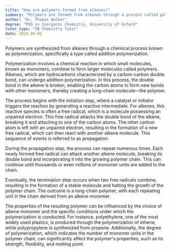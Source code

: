 ```yaml
---
title: "How are polymers formed from alkenes?"
summary: "Polymers are formed from alkenes through a process called polymerisation, specifically addition polymerisation."
author: "Dr. Thomas Walker"
degree: "PhD in Inorganic Chemistry, University of Oxford"
tutor_type: "IB Chemistry Tutor"
date: 2024-09-06
---
```


Polymers are synthesized from alkenes through a chemical process known as polymerization, specifically a type called addition polymerization.

Polymerization involves a chemical reaction in which small molecules, known as monomers, combine to form larger molecules called polymers. Alkenes, which are hydrocarbons characterized by a carbon-carbon double bond, can undergo addition polymerization. In this process, the double bond in the alkene is broken, enabling the carbon atoms to form new bonds with other monomers, thereby creating a long-chain molecule—the polymer.

The process begins with the initiation step, where a catalyst or initiator triggers the reaction by generating a reactive intermediate. For alkenes, this reactive species is often a free radical, which is a molecule possessing an unpaired electron. This free radical attacks the double bond of the alkene, breaking it and attaching to one of the carbon atoms. The other carbon atom is left with an unpaired electron, resulting in the formation of a new free radical, which can then react with another alkene molecule. This sequence of events is referred to as propagation.

During the propagation step, the process can repeat numerous times. Each newly formed free radical can attack another alkene molecule, breaking its double bond and incorporating it into the growing polymer chain. This can continue until thousands or even millions of monomer units are added to the chain.

Eventually, the termination step occurs when two free radicals combine, resulting in the formation of a stable molecule and halting the growth of the polymer chain. The outcome is a long-chain polymer, with each repeating unit in the chain derived from an alkene monomer.

The properties of the resulting polymer can be influenced by the choice of alkene monomer and the specific conditions under which the polymerization is conducted. For instance, polyethylene, one of the most widely used plastics, is produced through the polymerization of ethene, while polypropylene is synthesized from propene. Additionally, the degree of polymerization, which indicates the number of monomer units in the polymer chain, can significantly affect the polymer's properties, such as its strength, flexibility, and melting point.
    